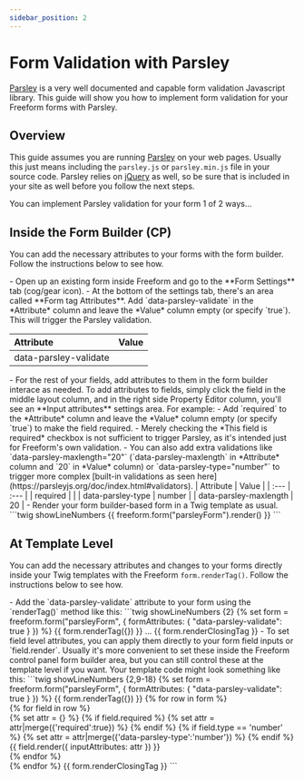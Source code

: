 ```yaml
---
sidebar_position: 2
---
```



# Form Validation with Parsley

[Parsley](https://parsleyjs.org) is a very well documented and capable form validation Javascript library. This guide will show you how to implement form validation for your Freeform forms with Parsley.

## Overview

This guide assumes you are running [Parsley](https://parsleyjs.org) on your web pages. Usually this just means including the `parsley.js` or `parsley.min.js` file in your source code. Parsley relies on [jQuery](https://jquery.com) as well, so be sure that is included in your site as well before you follow the next steps.

You can implement Parsley validation for your form 1 of 2 ways...

## Inside the Form Builder (CP)

You can add the necessary attributes to your forms with the form builder. Follow the instructions below to see how.

<VerticalStepWrapper>
<StepMarkdown>
- Open up an existing form inside Freeform and go to the **Form Settings** tab (cog/gear icon).
- At the bottom of the settings tab, there's an area called **Form tag Attributes**. Add `data-parsley-validate` in the *Attribute* column and leave the *Value* column empty (or specify `true`). This will trigger the Parsley validation.

| Attribute             | Value |
| :-------------------- | :---- |
| data-parsley-validate |       |

</StepMarkdown>
<StepMarkdown>
- For the rest of your fields, add attributes to them in the form builder interace as needed. To add attributes to fields, simply click the field in the middle layout column, and in the right side Property Editor column, you'll see an **Input attributes** settings area. For example:
    - Add `required` to the *Attribute* column and leave the *Value* column empty (or specify `true`) to make the field required.
        - Merely checking the *This field is required* checkbox is not sufficient to trigger Parsley, as it's intended just for Freeform's own validation.
    - You can also add extra validations like `data-parsley-maxlength="20"` (`data-parsley-maxlength` in *Attribute* column and `20` in *Value* column) or `data-parsley-type="number"` to trigger more complex [built-in validations as seen here](https://parsleyjs.org/doc/index.html#validators).
        | Attribute | Value |
        | :--- | :--- |
        | required | |
        | data-parsley-type | number |
        | data-parsley-maxlength | 20 |

</StepMarkdown>
<StepMarkdown>
- Render your form builder-based form in a Twig template as usual.
    ```twig showLineNumbers
    {{ freeform.form("parsleyForm").render() }}
    ```

</StepMarkdown>
</VerticalStepWrapper>

## At Template Level

You can add the necessary attributes and changes to your forms directly inside your Twig templates with the Freeform `form.renderTag()`. Follow the instructions below to see how.

<VerticalStepWrapper>
<StepMarkdown>
- Add the `data-parsley-validate` attribute to your form using the `renderTag()` method like this:
    ```twig showLineNumbers {2}
    {% set form = freeform.form("parsleyForm", {
        formAttributes: { "data-parsley-validate": true }
    }) %}
    {{ form.renderTag({}) }}
    ...
    {{ form.renderClosingTag }}

</StepMarkdown>
<StepMarkdown>
- To set field level attributes, you can apply them directly to your form field inputs or `field.render`. Usually it's more convenient to set these inside the Freeform control panel form builder area, but you can still control these at the template level if you want. Your template code might look something like this:
    ```twig showLineNumbers {2,9-18}
    {% set form = freeform.form("parsleyForm", {
        formAttributes: { "data-parsley-validate": true }
    }) %}
    {{ form.renderTag({}) }}
        {% for row in form %}
        <div>
            {% for field in row %}
            <div>
                {% set attr = {} %}
                {% if field.required %}
                    {% set attr = attr|merge({'required':true}) %}
                {% endif %}
                {% if field.type == 'number' %}
                    {% set attr = attr|merge({'data-parsley-type':'number'}) %}
                {% endif %}
                {{ field.render({
                    inputAttributes: attr
                }) }}
            </div>
            {% endfor %}
        </div>
        {% endfor %}
    {{ form.renderClosingTag }}
    ```

</StepMarkdown>
</VerticalStepWrapper>
